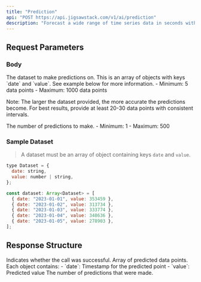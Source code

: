 ```yaml
---
title: "Prediction"
api: "POST https://api.jigsawstack.com/v1/ai/prediction"
description: "Forecast a wide range of time series data in seconds with one simple API and no data training."
---
```



## Request Parameters

### Body

<ParamField body="dataset" type="Array<object>" required>
  The dataset to make predictions on. This is an array of objects with keys
  `date` and `value`. See example below for more information.
  - Minimum: 5 data points
  - Maximum: 1000 data points

Note: The larger the dataset provided, the more accurate the predictions become.
For best results, provide at least 20-30 data points with consistent intervals.

</ParamField>

<ParamField body="steps" type="number" default="5">
  The number of predictions to make. - Minimum: 1 - Maximum: 500
</ParamField>

### Sample Dataset

> A dataset must be an array of object containing keys `date` and `value`.

```javascript
type Dataset = {
  date: string,
  value: number | string,
};

const dataset: Array<Dataset> = [
  { date: "2023-01-01", value: 353459 },
  { date: "2023-01-02", value: 313734 },
  { date: "2023-01-03", value: 333774 },
  { date: "2023-01-04", value: 348636 },
  { date: "2023-01-05", value: 278903 },
];
```

<Snippet file="header.mdx" />

## Response Structure

<ResponseField name="success" type="boolean">
  Indicates whether the call was successful.
</ResponseField>

<ResponseField name="prediction" type="Array<object>">
  Array of predicted data points. Each object contains: - `date`: Timestamp for
  the predicted point - `value`: Predicted value
</ResponseField>

<ResponseField name="steps" type="number">
  The number of predictions that were made.
</ResponseField>

<PredictionSnippet />
